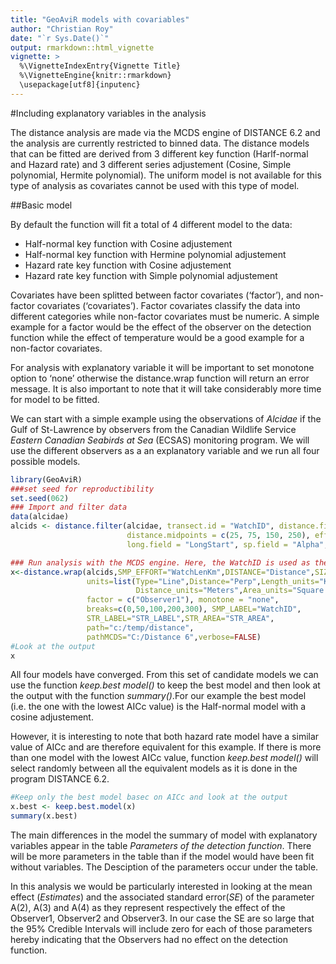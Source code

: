 ```yaml
---
title: "GeoAviR models with covariables"
author: "Christian Roy"
date: "`r Sys.Date()`"
output: rmarkdown::html_vignette
vignette: >
  %\VignetteIndexEntry{Vignette Title}
  %\VignetteEngine{knitr::rmarkdown}
  \usepackage[utf8]{inputenc}
---
```

#Including explanatory variables in the analysis

The distance analysis are made via the MCDS engine of DISTANCE 6.2 and the analysis are currently restricted to binned data. The distance models that can be fitted are derived from 3 different key function (Harlf-normal and Hazard rate) and 3 different series adjustement (Cosine, Simple polynomial, Hermite polynomial). The uniform model is not available for this type of analysis as covariates cannot be used with this type of model. 

##Basic model

By default the function will fit a total of 4 different model to the data:

- Half-normal key function with Cosine adjustement
- Half-normal key function with Hermine polynomial adjustement
- Hazard rate key function with Cosine adjustement
- Hazard rate key function with Simple polynomial adjustement

Covariates have been splitted between factor covariates ('factor'), and non-factor covariates ('covariates'). Factor covariates classify the data into different categories while non-factor covariates must be numeric. A simple example for a factor would be the effect of the observer on the detection function while the effect of temperature would be a good example for a non-factor covariates. 

For analysis with explanatory variable it will be important to set monotone option to 'none' otherwise the distance.wrap function will return an error message. It is also important to note that it will take considerably more time for model to be fitted.

We can start with a simple example using the observations of _Alcidae_ if the Gulf of St-Lawrence by observers from the Canadian Wildlife Service _Eastern Canadian Seabirds at Sea_ (ECSAS) monitoring program. We will use the different observers as a an explanatory variable and we run all four possible models. 

```r
library(GeoAviR)
###set seed for reproductibility    
set.seed(062)
### Import and filter data
data(alcidae)
alcids <- distance.filter(alcidae, transect.id = "WatchID", distance.field = "Distance", distance.labels = c("A", "B", "C", "D"), 
                          distance.midpoints = c(25, 75, 150, 250), effort.field = "WatchLenKm", lat.field = "LatStart", 
                          long.field = "LongStart", sp.field = "Alpha", date.field = "Date")

### Run analysis with the MCDS engine. Here, the WatchID is used as the sample.
x<-distance.wrap(alcids,SMP_EFFORT="WatchLenKm",DISTANCE="Distance",SIZE="Count",
                 units=list(Type="Line",Distance="Perp",Length_units="Kilometers",
                            Distance_units="Meters",Area_units="Square kilometers"),
                 factor = c("Observer1"), monotone = "none",
                 breaks=c(0,50,100,200,300), SMP_LABEL="WatchID",
                 STR_LABEL="STR_LABEL",STR_AREA="STR_AREA",
                 path="c:/temp/distance",
                 pathMCDS="C:/Distance 6",verbose=FALSE)
#Look at the output
x
```

All four models have converged. From this set of candidate models we can use the function _keep.best model()_ to keep the best model and then look at the output with the function _summary()_.For our example the best model (i.e. the one with the lowest AICc value) is the Half-normal model with a cosine adjustement. 

However, it is interesting to note that both hazard rate model have a similar value of AICc and are therefore equivalent for this example. If there is more than one model with the lowest AICc value, function _keep.best model()_ will select randomly between all the equivalent models as it is done in the program DISTANCE 6.2.

```r
#Keep only the best model basec on AICc and look at the output
x.best <- keep.best.model(x)
summary(x.best)
```

The main differences in the model the summary of model with explanatory variables appear in the table _Parameters of the detection function_. There will be more parameters in the table than if the model would have been fit without variables. The Desciption of the parameters occur under the table. 

In this analysis we would be particularly interested in looking at the mean effect (_Estimates_) and the associated standard error(_SE_) of the parameter A(2), A(3) and A(4) as they represent respectively the effect of the Observer1, Observer2 and Observer3. In our case the SE are so large that the 95% Credible Intervals will include zero for each of those parameters hereby indicating that the Observers had no effect on the detection function.     

